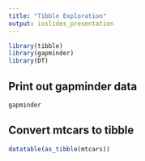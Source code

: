 ```yaml
---
title: "Tibble Exploration"
output: ioslides_presentation
---
```

```r
library(tibble)
library(gapminder)
library(DT)
```

## Print out gapminder data
```r
gapminder
```
## Convert mtcars to tibble
```r
datatable(as_tibble(mtcars))
```
<!-- this is a comment -->

<!-- in class edit... -->
